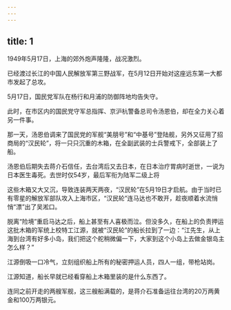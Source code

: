 ```yaml
---
---
---
```

title: 1
---



1949年5月17日，上海的郊外炮声隆隆，战况激烈。

已经渡过长江的中国人民解放军第三野战军，在5月12日开始对这座远东第一大都市发起了总攻。

5月17日，国民党军队在杨行和月浦的防御阵地均告失守。

此时，在市区内的国民党守军总指挥、京沪杭警备总司令汤恩伯，却在全力关心着另一件事。

那一天，汤恩伯调来了国民党的军舰“美朋号”和“中基号”登陆舰，另外又征用了招商局的“汉民轮”，将一只只沉重的木箱，在全副武装的士兵警戒下，全部装上了船。

汤恩伯后期失去蒋介石信任，去台湾后又去日本，在日本治疗胃病时逝世，一说为日本医生毒死。去世时仅54岁，最后军衔为陆军二级上将



这些木箱又大又沉，导致连装两天两夜，“汉民轮”在5月19日才启航。由于当时已有零星的解放军部队攻入上海市区，“汉民轮”连马达也不敢开，趁夜顺着水流悄悄“漂”出了吴淞口。

脱离“险境”重启马达之后，船上甚至有人喜极而泣。但没多久，在船上的负责押运这批木箱的军统上校特工江源，就被“汉民轮”的船长拉到了一边：“江先生，从上海到台湾有好多小岛，我们把这个舵稍微偏一下，大家到这个小岛上去做金银岛主怎么样？”

江源倒吸一口冷气，立刻组织船上所有的秘密押运人员，四人一组，带枪站岗。

江源知道，船长早就已经看穿船上木箱里装的是什么东西了。

连同之前开走的两艘军舰，这三艘船满载的，是蒋介石准备运往台湾的20万两黄金和100万两银元。